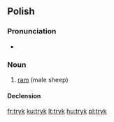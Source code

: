 ==Polish==

===Pronunciation===
* {{IPA|[trɨk]|lang=pl}}

===Noun===
{{infl|pl|noun|g=m}}

# [[ram]] (male sheep)

====Declension====
{{pl-decl-noun
|tryk|tryki
|tryka|tryków
|trykowi|trykom
|tryka|tryki
|trykiem|trykami
|tryku|trykach
|tryku|tryki
}}

[[fr:tryk]]
[[ku:tryk]]
[[lt:tryk]]
[[hu:tryk]]
[[pl:tryk]]